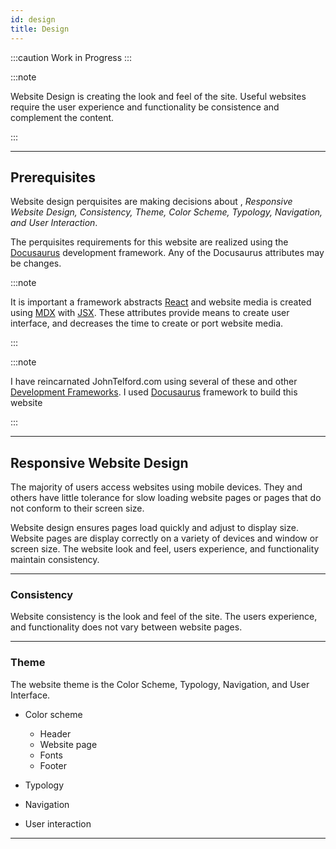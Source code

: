 ```yaml
---
id: design
title: Design
---
```


:::caution Work in Progress
:::

:::note

Website Design is creating the  look and feel of the site. Useful websites require the user experience and functionality be consistence and complement the content.

:::
 
---

## Prerequisites

Website design perquisites are making decisions about , *Responsive Website Design, Consistency, Theme, Color Scheme, Typology, Navigation, and User Interaction*.

The perquisites requirements for this website are realized using the [Docusaurus](https://docusaurus.io) development framework. Any of the Docusaurus attributes may be changes.

:::note

It is important  a framework  abstracts [React](https://reactjs.org/) and website media  is created using [MDX](https://mdxjs.com/) with [JSX](https://reactjs.org/docs/introducing-jsx.html#Next.js-focus-wrapper). These attributes provide means to create user interface, and decreases the time to create or port website media.

:::
	
:::note

I have reincarnated JohnTelford.com using several of these and other [Development Frameworks](https://docusaurus.io/docs#comparison-with-other-tools). I used [Docusaurus](https://docusaurus.io) framework to build this website

:::

---

## Responsive Website Design

The majority of users access websites using mobile devices. They and others have little tolerance for slow loading website pages or pages that do not conform to their screen size.

Website design  ensures pages load quickly and adjust to display size. Website pages are display correctly on a variety of devices and window or screen size. The website look and feel, users experience, and functionality maintain consistency.

---

### Consistency

Website consistency is the look and feel of the site.  The users experience, and functionality does not vary between website pages.

---

### Theme

The website theme is the Color Scheme, Typology, Navigation, and User Interface.


- Color scheme  
	- Header
	- Website page
	- Fonts
	- Footer

- Typology
- Navigation
- User interaction

---